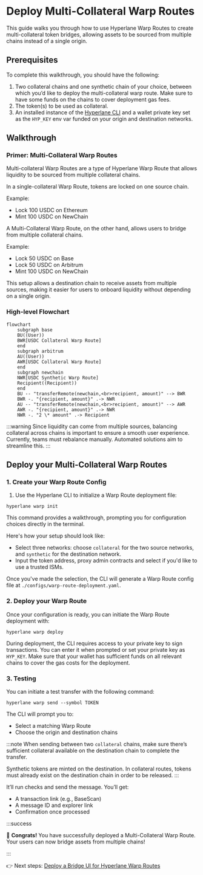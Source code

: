 # Deploy Multi-Collateral Warp Routes

This guide walks you through how to use Hyperlane Warp Routes to create multi-collateral token bridges, allowing assets to be sourced from multiple chains instead of a single origin.

## Prerequisites

To complete this walkthrough, you should have the following:

1. Two collateral chains and one synthetic chain of your choice, between which you’d like to deploy the multi-collateral warp route. Make sure to have some funds on the chains to cover deployment gas fees.
2. The token(s) to be used as collateral.
3. An installed instance of the [Hyperlane CLI](https://docs.hyperlane.xyz/docs/reference/cli) and a wallet private key set as the `HYP_KEY` env var funded on your origin and destination networks.

## Walkthrough

### Primer: Multi-Collateral Warp Routes

Multi-collateral Warp Routes are a type of Hyperlane Warp Route that allows liquidity to be sourced from multiple collateral chains.

In a single-collateral Warp Route, tokens are locked on one source chain.

Example:

- Lock 100 USDC on Ethereum
- Mint 100 USDC on NewChain

A Multi-Collateral Warp Route, on the other hand, allows users to bridge from multiple collateral chains.

Example:

- Lock 50 USDC on Base
- Lock 50 USDC on Arbitrum
- Mint 100 USDC on NewChain

This setup allows a destination chain to receive assets from multiple sources, making it easier for users to onboard liquidity without depending on a single origin.

### High-level Flowchart

```mermaid
flowchart
    subgraph base
    BU((User))
    BWR[USDC Collateral Warp Route]
    end
    subgraph arbitrum
    AU((User))
    AWR[USDC Collateral Warp Route]
    end
    subgraph newchain
    NWR[USDC Synthetic Warp Route]
    Recipient((Recipient))
    end
    BU -- "transferRemote(newchain,<br>recipient, amount)" --> BWR
    BWR -. "{recipient, amount}" .-> NWR
    AU -- "transferRemote(newchain,<br>recipient, amount)" --> AWR
    AWR -. "{recipient, amount}" .-> NWR
    NWR -. "2 \* amount" .-> Recipient
```

:::warning
Since liquidity can come from multiple sources, balancing collateral across chains is important to ensure a smooth user experience. Currently, teams must rebalance manually. Automated solutions aim to streamline this.
:::

## Deploy your Multi-Collateral Warp Routes

### 1. Create your Warp Route Config

1. Use the Hyperlane CLI to initialize a Warp Route deployment file:

`hyperlane warp init`

This command provides a walkthrough, prompting you for configuration choices directly in the terminal.

Here's how your setup should look like:

- Select three networks: choose `collateral` for the two source networks, and `synthetic` for the destination network.
- Input the token address, proxy admin contracts and select if you'd like to use a trusted ISMs.

Once you've made the selection, the CLI will generate a Warp Route config file at `./configs/warp-route-deployment.yaml`.

### 2. Deploy your Warp Route

Once your configuration is ready, you can initiate the Warp Route deployment with:

`hyperlane warp deploy`

During deployment, the CLI requires access to your private key to sign transactions. You can enter it when prompted or set your private key as `HYP_KEY`. Make sure that your wallet has sufficient funds on all relevant chains to cover the gas costs for the deployment.

### 3. Testing

You can initiate a test transfer with the following command:

`hyperlane warp send --symbol TOKEN`

The CLI will prompt you to:

- Select a matching Warp Route
- Choose the origin and destination chains

:::note
When sending between two `collateral` chains, make sure there’s sufficient collateral available on the destination chain to complete the transfer.

Synthetic tokens are minted on the destination. In collateral routes, tokens must already exist on the destination chain in order to be released.
:::

It’ll run checks and send the message. You’ll get:

- A transaction link (e.g., BaseScan)
- A message ID and explorer link
- Confirmation once processed

:::success

🎉 **Congrats!** You have successfully deployed a Multi-Collateral Warp Route. Your users can now bridge assets from multiple chains!

:::

👉 Next steps: [Deploy a Bridge UI for Hyperlane Warp Routes](/docs/guides/deploy-warp-route-UI)
